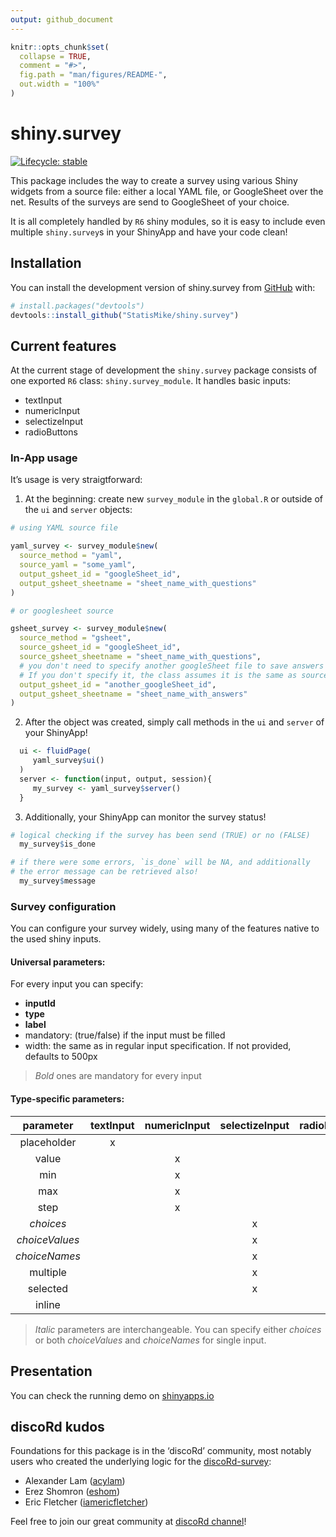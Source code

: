 ```yaml
---
output: github_document
---
```


<!-- README.md is generated from README.Rmd. Please edit that file -->

```r
knitr::opts_chunk$set(
  collapse = TRUE,
  comment = "#>",
  fig.path = "man/figures/README-",
  out.width = "100%"
)
```

# shiny.survey

<!-- badges: start -->
[![Lifecycle: stable](https://img.shields.io/badge/lifecycle-stable-brightgreen.svg)](https://lifecycle.r-lib.org/articles/stages.html#stable)
<!-- badges: end -->

This package includes the way to create a survey using various Shiny widgets
from a source file: either a local YAML file, or GoogleSheet over the net.
Results of the surveys are send to GoogleSheet of your choice.

It is all completely handled by `R6` shiny modules, so it is easy to include 
even multiple `shiny.survey`s in your ShinyApp and have your code clean!

## Installation

You can install the development version of shiny.survey from [GitHub](https://github.com/) with:

``` r
# install.packages("devtools")
devtools::install_github("StatisMike/shiny.survey")
```
## Current features

At the current stage of development the `shiny.survey` package consists of one
exported `R6` class: `shiny.survey_module`. It handles basic inputs:

- textInput
- numericInput
- selectizeInput
- radioButtons

### In-App usage

It's usage is very straigtforward:

1. At the beginning: create new `survey_module` in the `global.R` or outside
of the `ui` and `server` objects:

```r
# using YAML source file

yaml_survey <- survey_module$new(
  source_method = "yaml",
  source_yaml = "some_yaml",
  output_gsheet_id = "googleSheet_id",
  output_gsheet_sheetname = "sheet_name_with_questions"
)

# or googlesheet source

gsheet_survey <- survey_module$new(
  source_method = "gsheet",
  source_gsheet_id = "googleSheet_id",
  source_gsheet_sheetname = "sheet_name_with_questions",
  # you don't need to specify another googleSheet file to save answers
  # If you don't specify it, the class assumes it is the same as source one
  output_gsheet_id = "another_googleSheet_id",
  output_gsheet_sheetname = "sheet_name_with_answers"
)
```

2. After the object was created, simply call methods in the `ui` and `server` of
your ShinyApp!

```r
  ui <- fluidPage(
     yaml_survey$ui()
  )
  server <- function(input, output, session){
     my_survey <- yaml_survey$server()
  }
```

3. Additionally, your ShinyApp can monitor the survey status!

```r
# logical checking if the survey has been send (TRUE) or no (FALSE)
  my_survey$is_done 

# if there were some errors, `is_done` will be NA, and additionally
# the error message can be retrieved also!
  my_survey$message
```

### Survey configuration

You can configure your survey widely, using many of the features native to the
used shiny inputs. 

#### Universal parameters:

For every input you can specify:

- **inputId**
- **type**
- **label**
- mandatory: (true/false) if the input must be filled
- width: the same as in regular input specification. If not provided, defaults
to 500px

> *Bold* ones are mandatory for every input

#### Type-specific parameters:


|    parameter   |  textInput |numericInput|selectizeInput|radioButtons|
|    :----:      |   :----:   |   :----:   |    :----:    |   :----:   |
|placeholder     |      x     |            |              |            |    
|value           |            |     x      |              |            |    
|min             |            |     x      |              |            |    
|max             |            |     x      |              |            |    
|step            |            |     x      |              |            |    
|*choices*       |            |            |       x      |      x     |    
|*choiceValues*  |            |            |       x      |      x     |    
|*choiceNames*   |            |            |       x      |      x     |    
|multiple        |            |            |       x      |            |    
|selected        |            |            |       x      |      x     |    
|inline          |            |            |              |      x     |    

>*Italic* parameters are interchangeable. You can specify either *choices* or both *choiceValues* and *choiceNames* for single input.

## Presentation

You can check the running demo on [shinyapps.io](https://statismik.shinyapps.io/shinysurvey_sneakpeek/){target="_blank"}

## discoRd kudos

Foundations for this package is in the 'discoRd' community, most notably users
who created the underlying logic for the  [discoRd-survey](https://github.com/discoRd-org/discoRd-survey){target="_blank"}:

- Alexander Lam ([acylam](https://github.com/acylam){target="_blank"})
- Erez Shomron ([eshom](https://github.com/eshom){target="_blank"})
- Eric Fletcher ([iamericfletcher](https://github.com/iamericfletcher){target="_blank"})

Feel free to join our great community at [discoRd channel](https://discord.gg/FuTSvkSCVj){target="_blank"}!
